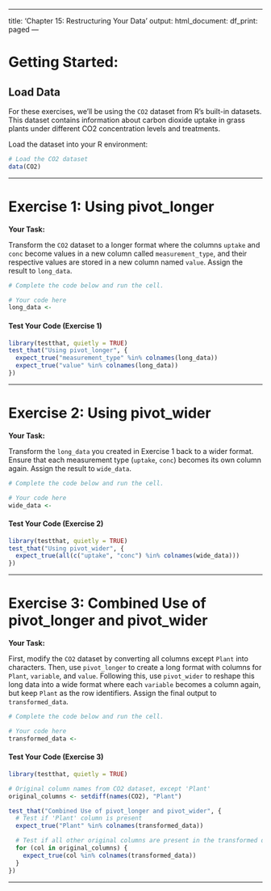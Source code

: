 
---

title: 'Chapter 15: Restructuring Your Data'
output:
  html_document:
    df_print: paged
---

# Getting Started:

## Load Data

For these exercises, we'll be using the `CO2` dataset from R's built-in datasets. This dataset contains information about carbon dioxide uptake in grass plants under different CO2 concentration levels and treatments.

Load the dataset into your R environment:

```r
# Load the CO2 dataset
data(CO2)
```

------------------------------------------------------------------------

# Exercise 1: Using pivot_longer

**Your Task:**

Transform the `CO2` dataset to a longer format where the columns `uptake` and `conc` become values in a new column called `measurement_type`, and their respective values are stored in a new column named `value`. Assign the result to `long_data`.

```r
# Complete the code below and run the cell.

# Your code here
long_data <- 
```


#### Test Your Code (Exercise 1)

```r
library(testthat, quietly = TRUE)
test_that("Using pivot_longer", {
  expect_true("measurement_type" %in% colnames(long_data))
  expect_true("value" %in% colnames(long_data))
})
```

------------------------------------------------------------------------

# Exercise 2: Using pivot_wider

**Your Task:**

Transform the `long_data` you created in Exercise 1 back to a wider format. Ensure that each measurement type (`uptake`, `conc`) becomes its own column again. Assign the result to `wide_data`.

```r
# Complete the code below and run the cell.

# Your code here
wide_data <- 
```


#### Test Your Code (Exercise 2)

```r
library(testthat, quietly = TRUE)
test_that("Using pivot_wider", {
  expect_true(all(c("uptake", "conc") %in% colnames(wide_data)))
})
```

------------------------------------------------------------------------

# Exercise 3: Combined Use of pivot_longer and pivot_wider

**Your Task:**

First, modify the `CO2` dataset by converting all columns except `Plant` into characters. Then, use `pivot_longer` to create a long format with columns for `Plant`, `variable`, and `value`. Following this, use `pivot_wider` to reshape this long data into a wide format where each `variable` becomes a column again, but keep `Plant` as the row identifiers. Assign the final output to `transformed_data`.


```r
# Complete the code below and run the cell.

# Your code here
transformed_data <- 
```



#### Test Your Code (Exercise 3)

```r
library(testthat, quietly = TRUE)

# Original column names from CO2 dataset, except 'Plant'
original_columns <- setdiff(names(CO2), "Plant")

test_that("Combined Use of pivot_longer and pivot_wider", {
  # Test if 'Plant' column is present
  expect_true("Plant" %in% colnames(transformed_data))

  # Test if all other original columns are present in the transformed data
  for (col in original_columns) {
    expect_true(col %in% colnames(transformed_data))
  }
})

```

---

